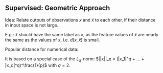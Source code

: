 ## Supervised: Geometric Approach

Idea: Relate outputs of observations $x$ and $\tilde{x}$ to each other,
if their distance in input space is not large.

E.g.: $\tilde{x}$ should have the same label as $x$, as the feature values
of $\tilde{x}$ are nearly the same as the values of $x$, i.e. $d(x, \tilde{x})$ is small.

Popular distance for numerical data: \textbf{Euclidean distance}
    \begin{equation*}
      d_{\text{Euclidean}}\left(x, \tilde{x}\right) = \sqrt{\sum_{j=1}^p(x_j- \tilde{x}_j)^2}
    \end{equation*}

It is based on a special case of the $L_q$-norm: $||x||_q = (|x_1|^q + ... + |x_q|^q)^\frac{1}{p}$ with $q = 2$.
